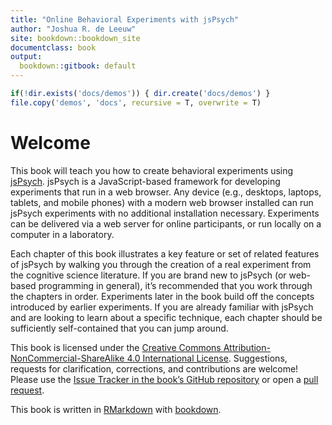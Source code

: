 ```yaml
---
title: "Online Behavioral Experiments with jsPsych"
author: "Joshua R. de Leeuw"
site: bookdown::bookdown_site
documentclass: book
output:
  bookdown::gitbook: default
---
```


```r
if(!dir.exists('docs/demos')) { dir.create('docs/demos') }
file.copy('demos', 'docs', recursive = T, overwrite = T)
```

# Welcome {-}
  
This book will teach you how to create behavioral experiments using [jsPsych](https://www.jspsych.org). jsPsych is a JavaScript-based framework for developing experiments that run in a web browser. Any device (e.g., desktops, laptops, tablets, and mobile phones) with a modern web browser installed can run jsPsych experiments with no additional installation necessary. Experiments can be delivered via a web server for online participants, or run locally on a computer in a laboratory. 

Each chapter of this book illustrates a key feature or set of related features of jsPsych by walking you through the creation of a real experiment from the cognitive science literature. If you are brand new to jsPsych (or web-based programming in general), it's recommended that you work through the chapters in order. Experiments later in the book build off the concepts introduced by earlier experiments. If you are already familiar with jsPsych and are looking to learn about a specific technique, each chapter should be sufficiently self-contained that you can jump around.

This book is licensed under the [Creative Commons Attribution-NonCommercial-ShareAlike 4.0 International License](http://creativecommons.org/licenses/by-nc-sa/4.0/). Suggestions, requests for clarification, corrections, and contributions are welcome! Please use the [Issue Tracker in the book's GitHub repository](https://github.com/jspsych/webbook/issues) or open a [pull request](https://github.com/jspsych/webbook/pulls).

This book is written in [RMarkdown](https://rmarkdown.rstudio.com/) with [bookdown](https://bookdown.org/yihui/bookdown/).